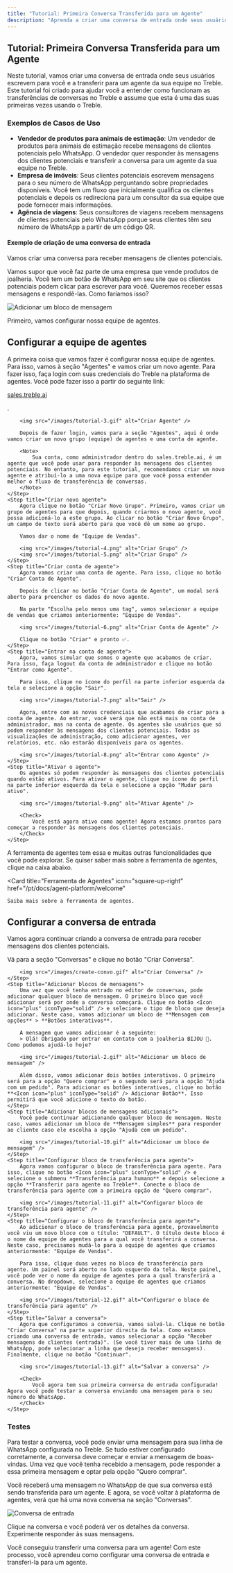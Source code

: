 ```yaml
---
title: "Tutorial: Primeira Conversa Transferida para um Agente"
description: "Aprenda a criar uma conversa de entrada onde seus usuários escrevem para você e a transferir para um agente da sua equipe no Treble."
---
```


## Tutorial: Primeira Conversa Transferida para um Agente

Neste tutorial, vamos criar uma conversa de entrada onde seus usuários escrevem para você e a transferir para um agente da sua equipe no Treble. Este tutorial foi criado para ajudar você a entender como funcionam as transferências de conversas no Treble e assume que esta é uma das suas primeiras vezes usando o Treble.

### Exemplos de Casos de Uso

- **Vendedor de produtos para animais de estimação**: Um vendedor de produtos para animais de estimação recebe mensagens de clientes potenciais pelo WhatsApp. O vendedor quer responder às mensagens dos clientes potenciais e transferir a conversa para um agente da sua equipe no Treble.
- **Empresa de imóveis**: Seus clientes potenciais escrevem mensagens para o seu número de WhatsApp perguntando sobre propriedades disponíveis. Você tem um fluxo que inicialmente qualifica os clientes potenciais e depois os redireciona para um consultor da sua equipe que pode fornecer mais informações.
- **Agência de viagens**: Seus consultores de viagens recebem mensagens de clientes potenciais pelo WhatsApp porque seus clientes têm seu número de WhatsApp a partir de um código QR.

#### Exemplo de criação de uma conversa de entrada

Vamos criar uma conversa para receber mensagens de clientes potenciais.

Vamos supor que você faz parte de uma empresa que vende produtos de joalheria. Você tem um botão de WhatsApp em seu site que os clientes potenciais podem clicar para escrever para você. Queremos receber essas mensagens e respondê-las. Como faríamos isso?

<img src="/images/tutorial-1.png" alt="Adicionar um bloco de mensagem" />

Primeiro, vamos configurar nossa equipe de agentes.

## Configurar a equipe de agentes

<Steps>
    <Step title="Configurar equipe de Agentes">
        A primeira coisa que vamos fazer é configurar nossa equipe de agentes. Para isso, vamos à seção "Agentes" e vamos criar um novo agente. Para fazer isso, faça login com suas credenciais do Treble na plataforma de agentes. Você pode fazer isso a partir do seguinte link: <a class="article-link" target="_blank" href="https://sales.treble.ai"><p>sales.treble.ai</p><Icon icon="arrow-up-right-from-square" iconType="solid" /></a>. 

        <img src="/images/tutorial-3.gif" alt="Criar Agente" />

        Depois de fazer login, vamos para a seção "Agentes", aqui é onde vamos criar um novo grupo (equipe) de agentes e uma conta de agente.

        <Note>
            Sua conta, como administrador dentro do sales.treble.ai, é um agente que você pode usar para responder às mensagens dos clientes potenciais. No entanto, para este tutorial, recomendamos criar um novo agente e atribuí-lo a uma nova equipe para que você possa entender melhor o fluxo de transferência de conversas.
        </Note>
    </Step>
    <Step title="Criar novo agente">
        Agora clique no botão "Criar Novo Grupo". Primeiro, vamos criar um grupo de agentes para que depois, quando criarmos o novo agente, você possa adicioná-lo a este grupo. Ao clicar no botão "Criar Novo Grupo", um campo de texto será aberto para que você dê um nome ao grupo.

        Vamos dar o nome de "Equipe de Vendas".

        <img src="/images/tutorial-4.png" alt="Criar Grupo" />
        <img src="/images/tutorial-5.png" alt="Criar Grupo" />
    </Step>
    <Step title="Criar conta de agente">
        Agora vamos criar uma conta de agente. Para isso, clique no botão "Criar Conta de Agente".

        Depois de clicar no botão "Criar Conta de Agente", um modal será aberto para preencher os dados do novo agente.

        Na parte "Escolha pelo menos uma tag", vamos selecionar a equipe de vendas que criamos anteriormente: "Equipe de Vendas".

        <img src="/images/tutorial-6.png" alt="Criar Conta de Agente" />

        Clique no botão "Criar" e pronto ✅.
    </Step>
    <Step title="Entrar na conta de agente">
        Agora, vamos simular que somos o agente que acabamos de criar. Para isso, faça logout da conta de administrador e clique no botão "Entrar como Agente".

        Para isso, clique no ícone do perfil na parte inferior esquerda da tela e selecione a opção "Sair".

        <img src="/images/tutorial-7.png" alt="Sair" />

        Agora, entre com as novas credenciais que acabamos de criar para a conta de agente. Ao entrar, você verá que não está mais na conta de administrador, mas na conta de agente. Os agentes são usuários que só podem responder às mensagens dos clientes potenciais. Todas as visualizações de administração, como adicionar agentes, ver relatórios, etc. não estarão disponíveis para os agentes.

        <img src="/images/tutorial-8.png" alt="Entrar como Agente" />
    </Step>
    <Step title="Ativar o agente">
        Os agentes só podem responder às mensagens dos clientes potenciais quando estão ativos. Para ativar o agente, clique no ícone do perfil na parte inferior esquerda da tela e selecione a opção "Mudar para ativo".

        <img src="/images/tutorial-9.png" alt="Ativar Agente" />

        <Check>
            Você está agora ativo como agente! Agora estamos prontos para começar a responder às mensagens dos clientes potenciais.
        </Check>
    </Step>
</Steps>

A ferramenta de agentes tem essa e muitas outras funcionalidades que você pode explorar. Se quiser saber mais sobre a ferramenta de agentes, clique na caixa abaixo.

<Card 
    title="Ferramenta de Agentes" 
    icon="square-up-right"
    href="/pt/docs/agent-platform/welcome"
>
    Saiba mais sobre a ferramenta de agentes.
</Card>

## Configurar a conversa de entrada

Vamos agora continuar criando a conversa de entrada para receber mensagens dos clientes potenciais.

<Steps>
    <Step title="Criar uma conversa de entrada">
        Vá para a seção "Conversas" e clique no botão "Criar Conversa".

        <img src="/images/create-convo.gif" alt="Criar Conversa" />
    </Step>
    <Step title="Adicionar blocos de mensagens">
        Uma vez que você tenha entrado no editor de conversas, pode adicionar qualquer bloco de mensagem. O primeiro bloco que você adicionar será por onde a conversa começará. Clique no botão <Icon icon="plus" iconType="solid" /> e selecione o tipo de bloco que deseja adicionar. Neste caso, vamos adicionar um bloco de **Mensagem com opções** > **Botões interativos**.

        A mensagem que vamos adicionar é a seguinte:
        > Olá! Obrigado por entrar em contato com a joalheria BIJOU 💍. Como podemos ajudá-lo hoje?

        <img src="/images/tutorial-2.gif" alt="Adicionar um bloco de mensagem" />

        Além disso, vamos adicionar dois botões interativos. O primeiro será para a opção "Quero comprar" e o segundo será para a opção "Ajuda com um pedido". Para adicionar os botões interativos, clique no botão **<Icon icon="plus" iconType="solid" /> Adicionar Botão**. Isso permitirá que você adicione o texto do botão.
    </Step>
    <Step title="Adicionar blocos de mensagens adicionais">
        Você pode continuar adicionando qualquer bloco de mensagem. Neste caso, vamos adicionar um bloco de **Mensagem simples** para responder ao cliente caso ele escolha a opção "Ajuda com um pedido".

        <img src="/images/tutorial-10.gif" alt="Adicionar um bloco de mensagem" />
    </Step>
    <Step title="Configurar bloco de transferência para agente">
        Agora vamos configurar o bloco de transferência para agente. Para isso, clique no botão <Icon icon="plus" iconType="solid" /> e selecione o submenu **Transferência para humano** e depois selecione a opção **Transferir para agente no Treble**. Conecte o bloco de transferência para agente com a primeira opção de "Quero comprar".

        <img src="/images/tutorial-11.gif" alt="Configurar bloco de transferência para agente" />
    </Step>
    <Step title="Configurar o bloco de transferência para agente">
        Ao adicionar o bloco de transferência para agente, provavelmente você viu um novo bloco com o título: "DEFAULT". O título deste bloco é o nome da equipe de agentes para a qual você transferirá a conversa. Neste caso, precisamos mudá-lo para a equipe de agentes que criamos anteriormente: "Equipe de Vendas".

        Para isso, clique duas vezes no bloco de transferência para agente. Um painel será aberto no lado esquerdo da tela. Neste painel, você pode ver o nome da equipe de agentes para a qual transferirá a conversa. No dropdown, selecione a equipe de agentes que criamos anteriormente: "Equipe de Vendas".

        <img src="/images/tutorial-12.gif" alt="Configurar o bloco de transferência para agente" />
    </Step>
    <Step title="Salvar a conversa">
        Agora que configuramos a conversa, vamos salvá-la. Clique no botão "Criar Conversa" na parte superior direita da tela. Como estamos criando uma conversa de entrada, vamos selecionar a opção "Receber mensagens de clientes (entrada)". (Se você tiver mais de uma linha de WhatsApp, pode selecionar a linha que deseja receber mensagens). Finalmente, clique no botão "Continuar".

        <img src="/images/tutorial-13.gif" alt="Salvar a conversa" />

        <Check>
            Você agora tem sua primeira conversa de entrada configurada! Agora você pode testar a conversa enviando uma mensagem para o seu número de WhatsApp.
        </Check>
    </Step>
</Steps>

### Testes

Para testar a conversa, você pode enviar uma mensagem para sua linha de WhatsApp configurada no Treble. Se tudo estiver configurado corretamente, a conversa deve começar e enviar a mensagem de boas-vindas. Uma vez que você tenha recebido a mensagem, pode responder a essa primeira mensagem e optar pela opção "Quero comprar".

Você receberá uma mensagem no WhatsApp de que sua conversa está sendo transferida para um agente. E agora, se você voltar à plataforma de agentes, verá que há uma nova conversa na seção "Conversas".

<img src="/images/tutorial-14.png" alt="Conversa de entrada" />

Clique na conversa e você poderá ver os detalhes da conversa. Experimente responder às suas mensagens.

<Check>
    Você conseguiu transferir uma conversa para um agente! Com este processo, você aprendeu como configurar uma conversa de entrada e transferi-la para um agente.
</Check> 